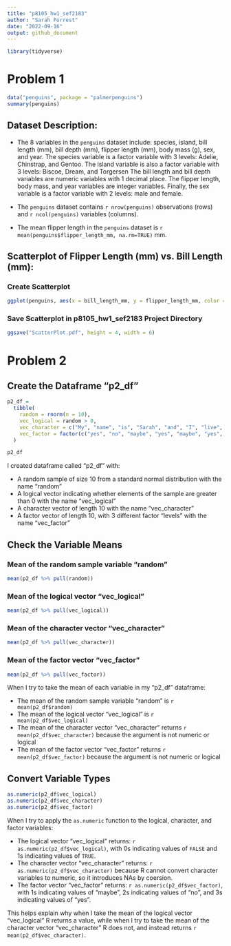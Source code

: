 ```yaml
---
title: "p8105_hw1_sef2183"
author: "Sarah Forrest"
date: "2022-09-16"
output: github_document
---
```

```r
library(tidyverse)
```

# Problem 1
```r
data("penguins", package = "palmerpenguins")
summary(penguins)
```

## Dataset Description: 
* The 8 variables in the `penguins` dataset include: species, island, bill length (mm), bill depth (mm), flipper length (mm), body mass (g), sex, and year. The species variable is a factor variable with 3 levels: Adelie, Chinstrap, and Gentoo. The island variable is also a factor variable with 3 levels: Biscoe, Dream, and Torgersen The bill length and bill depth variables are numeric variables with 1 decimal place. The flipper length, body mass, and year variables are integer variables. Finally, the sex variable is a factor variable with 2 levels: male and female.

* The `penguins` dataset contains `r nrow(penguins)` observations (rows) and `r ncol(penguins)` variables (columns). 

* The mean flipper length in the `penguins` dataset is `r mean(penguins$flipper_length_mm, na.rm=TRUE)` mm.

## Scatterplot of Flipper Length (mm) vs. Bill Length (mm):
### Create Scatterplot
```r
ggplot(penguins, aes(x = bill_length_mm, y = flipper_length_mm, color = species)) + geom_point()
```

### Save Scatterplot in p8105_hw1_sef2183 Project Directory
```r
ggsave("ScatterPlot.pdf", height = 4, width = 6)
```

# Problem 2

## Create the Dataframe "p2_df"
```r
p2_df = 
  tibble(
    random = rnorm(n = 10),
    vec_logical = random > 0,
    vec_character = c("My", "name", "is", "Sarah", "and", "I", "live", "in", "Morningside", "Heights"),
    vec_factor = factor(c("yes", "no", "maybe", "yes", "maybe", "yes", "no", "no", "maybe", "no"))
  )
```

```r
p2_df 
```
I created dataframe called "p2_df" with: 

* A random sample of size 10 from a standard normal distribution with the name "random"
* A logical vector indicating whether elements of the sample are greater than 0 with the name "vec_logical"
* A character vector of length 10 with the name "vec_character"
* A factor vector of length 10, with 3 different factor “levels” with the name "vec_factor"

## Check the Variable Means
### Mean of the random sample variable "random"
```r
mean(p2_df %>% pull(random))
```
### Mean of the logical vector "vec_logical"
```r
mean(p2_df %>% pull(vec_logical))
```
### Mean of the character vector "vec_character"
```r
mean(p2_df %>% pull(vec_character))
```
### Mean of the factor vector "vec_factor"
```r
mean(p2_df %>% pull(vec_factor))
```

When I try to take the mean of each variable in my "p2_df" dataframe:

* The mean of the random sample variable "random" is `r mean(p2_df$random)`
* The mean of the logical vector "vec_logical" is `r mean(p2_df$vec_logical)`
* The mean of the character vector "vec_character" returns `r mean(p2_df$vec_character)` because the argument is not numeric or logical
* The mean of the factor vector "vec_factor" returns `r mean(p2_df$vec_factor)` because the argument is not numeric or logical

## Convert Variable Types
```r
as.numeric(p2_df$vec_logical)
as.numeric(p2_df$vec_character)
as.numeric(p2_df$vec_factor)
```

When I try to apply the `as.numeric` function to the logical, character, and factor variables:

* The logical vector "vec_logical" returns: `r as.numeric(p2_df$vec_logical)`, with 0s indicating values of `FALSE` and 1s indicating values of `TRUE`.
* The character vector "vec_character" returns: `r as.numeric(p2_df$vec_character)` because R cannot convert character variables to numeric, so it introduces NAs by coersion.
* The factor vector "vec_factor" returns: `r as.numeric(p2_df$vec_factor)`, with 1s indicating values of "maybe", 2s indicating values of "no", and 3s indicating values of "yes".

This helps explain why when I take the mean of the logical vector "vec_logical" R returns a value, while when I try to take the mean of the character vector "vec_character" R does not, and instead returns `r mean(p2_df$vec_character)`. 